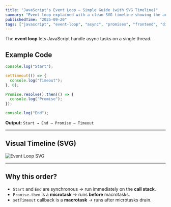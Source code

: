 ```yaml
---
title: "JavaScript's Event Loop — Simple Guide (with SVG Timeline)"
summary: "Event loop explained with a clean SVG timeline showing the actual execution order: Start → End → Promise → Timeout."
publishedTime: "2025-09-20"
tags: ["javascript", "event-loop", "async", "promises", "frontend", "diagram"]
---
```



The **event loop** lets JavaScript handle async tasks on a single thread.

## Example Code

```js
console.log("Start");

setTimeout(() => {
  console.log("Timeout");
}, 0);

Promise.resolve().then(() => {
  console.log("Promise");
});

console.log("End");
```

**Output:** `Start → End → Promise → Timeout`

---

## Visual Timeline (SVG)

![Event Loop SVG](/assets/event-loop-timeline.svg)

---

## Why this order?
- `Start` and `End` are synchronous → run immediately on the **call stack**.
- `Promise.then` is a **microtask** → runs **before** macrotasks.
- `setTimeout` callback is a **macrotask** → runs after microtasks drain.
